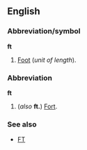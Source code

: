 ==English==
===Abbreviation/symbol===
'''ft'''

#[[Foot]] (''unit of length'').

===Abbreviation===
'''ft'''

#(''also'' '''ft.''') [[Fort]].

===See also===
*[[FT]]
